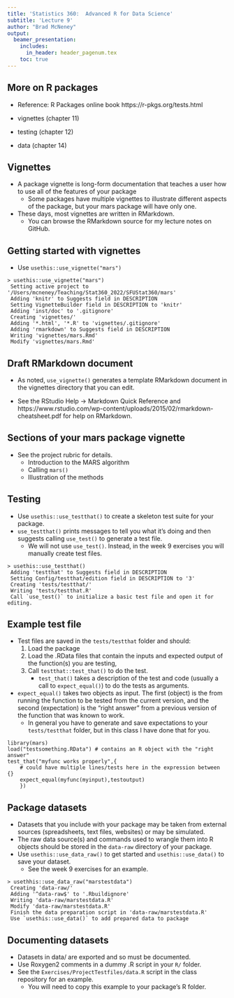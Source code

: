```yaml
---
title: 'Statistics 360:  Advanced R for Data Science'
subtitle: 'Lecture 9'
author: "Brad McNeney"
output: 
  beamer_presentation:
    includes:
      in_header: header_pagenum.tex
    toc: true
---
```


## More on R packages

* Reference: R Packages online book https://r-pkgs.org/tests.html

* vignettes (chapter 11)
* testing (chapter 12)
* data (chapter 14) 



## Vignettes

*  A package vignette is long-form documentation that
teaches a user how to use all of the features of your package
    * Some packages have multiple vignettes to illustrate 
    different aspects of the package, but your mars package
    will have only one.
* These days, most vignettes are written in RMarkdown.
    * You can browse the RMarkdown source for my lecture notes on
    GitHub.

## Getting started with vignettes

* Use `usethis::use_vignette("mars")`

\scriptsize

```
> usethis::use_vignette("mars")
 Setting active project to '/Users/mcneney/Teaching/Stat360_2022/SFUStat360/mars'
 Adding 'knitr' to Suggests field in DESCRIPTION
 Setting VignetteBuilder field in DESCRIPTION to 'knitr'
 Adding 'inst/doc' to '.gitignore'
 Creating 'vignettes/'
 Adding '*.html', '*.R' to 'vignettes/.gitignore'
 Adding 'rmarkdown' to Suggests field in DESCRIPTION
 Writing 'vignettes/mars.Rmd'
 Modify 'vignettes/mars.Rmd'
```

## Draft RMarkdown document

* As noted, `use_vignette()` generates a template RMarkdown document
in the vignettes directory that you can edit.

\scriptsize

* See the RStudio Help -> Markdown Quick Reference and https://www.rstudio.com/wp-content/uploads/2015/02/rmarkdown-cheatsheet.pdf
for help on RMarkdown.


## Sections of your mars package vignette

* See the project rubric for details.
    * Introduction to the MARS algorithm
    * Calling `mars()`
    * Illustration of the methods


## Testing

* Use `usethis::use_testthat()` to create a skeleton test suite 
for your package.
* `use_testthat()` prints messages to tell you what it's doing
and then suggests calling `use_test()` to generate a test file.
    * We will not use `use_test()`. Instead, in the week 9 exercises
    you will manually create test files.


\scriptsize

```
> usethis::use_testthat()
 Adding 'testthat' to Suggests field in DESCRIPTION
 Setting Config/testthat/edition field in DESCRIPTION to '3'
 Creating 'tests/testthat/'
 Writing 'tests/testthat.R'
 Call `use_test()` to initialize a basic test file and open it for editing.
```

## Example test file

* Test files are saved in the `tests/testthat` folder and should:
    1. Load the package
    2. Load the .RData files that contain the inputs and
    expected output of
    the function(s) you are testing,
    3. Call `testthat::test_that()` to do the test.
        * `test_that()` takes a description of the test and 
        code (usually a call  to `expect_equal()`) to do the tests as arguments.
* `expect_equal()` takes two objects as input. The first (object) is the 
from running the function to be tested from the current version,
and the second (expectation) is the "right answer" from a previous version 
of the function that was known to work.
    * In general you have to generate and save expectations to your 
    `tests/testthat` folder, but in this class I have done that 
    for you.

\scriptsize

```
library(mars)
load("testsomething.RData") # contains an R object with the "right answer"
test_that("myfunc works properly",{
    # could have multiple lines/tests here in the expression between {}
    expect_equal(myfunc(myinput),testoutput)
    })
```

## Package datasets

* Datasets that you include with your package
may be taken from external sources (spreadsheets, text files, websites) or may be simulated. 
* The raw data source(s) and commands used to wrangle them into R objects should be stored in the `data-raw` directory of your package.
* Use `usethis::use_data_raw()` to get started and `usethis::use_data()`
to save your dataset.
    * See the week 9 exercises for an example.

\scriptsize
```
> usethhis::use_data_raw("marstestdata")
 Creating 'data-raw/'
 Adding '^data-raw$' to '.Rbuildignore'
 Writing 'data-raw/marstestdata.R'
 Modify 'data-raw/marstestdata.R'
 Finish the data preparation script in 'data-raw/marstestdata.R'
 Use `usethis::use_data()` to add prepared data to package
```

## Documenting datasets

* Datasets in data/ are exported and so must be documented.
* Use Roxygen2 comments in a dummy .R script in your `R/` folder.
* See the `Exercises/ProjectTestfiles/data.R` script in the 
class repository for an example.
    * You will need to copy this example to your package's R folder.

